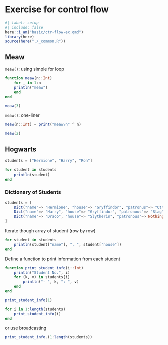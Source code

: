 # Exercise for control flow

```r
#| label: setup
#| include: false
here::i_am("basic/ctr-flow-ex.qmd")
library(here)
source(here("./_common.R"))
```

## Meaw

`meaw()`: using simple for loop

```julia
function meaw(n::Int)
    for _ in 1:n
    println("meaw")
    end
end
```

```julia
meaw(3)
```

`meaw()`: one-liner

```julia
meaw(n::Int) = print("meaw\n" ^ n)
```

```julia
meaw(2)
```


## Hogwarts

```julia
students = ["Hermione", "Harry", "Ron"]
```

```julia
for student in students
    println(student)
end
```


### Dictionary of Students

```julia
students = [
    Dict("name"=> "Hermione", "house"=> "Gryffindor", "patronus"=> "Otter"),
    Dict("name"=> "Harry", "house"=> "Gryffindor", "patronous"=> "Stag"),
    Dict("name"=> "Draco", "house"=> "Slytherin", "patronous"=> Nothing)
]
```

Iterate though array of student (row by row)

```julia
for student in students
    println(student["name"], ", ", student["house"])
end
```

Define a function to print information from each student

```julia
function print_student_info(i::Int)
    println("Student No.", i)
    for (k, v) in students[i]
        println("- ", k, ": ", v)
    end
end
```

```julia
print_student_info(1)
```

```julia
for i in 1:length(students)
    print_student_info(i)
end
```

or use broadcasting

```julia
print_student_info.(1:length(students))
```
